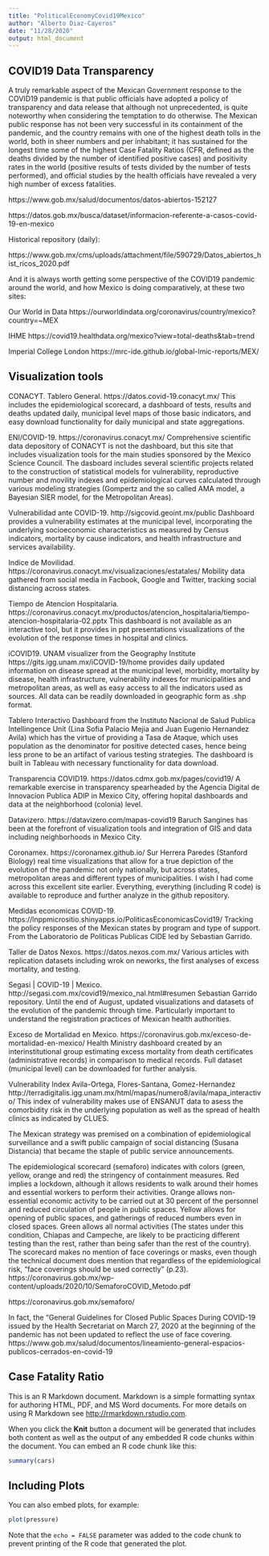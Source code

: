 ```yaml
---
title: "PoliticalEconomyCovid19Mexico"
author: "Alberto Diaz-Cayeros"
date: "11/28/2020"
output: html_document
---
```


## COVID19 Data Transparency

A truly remarkable aspect of the Mexican Government response to the COVID19 pandemic is that public officials have adopted a policy of transparency and data release that although not unprecedented, is quite noteworthy when considering the temptation to do otherwise. The Mexican public response has not been very successful in its containment of the pandemic, and the country remains with one of the highest death tolls in the world, both in sheer numbers and per inhabitant; it has sustained for the longest time some of the highest Case Fatality Ratios (CFR, defined as the deaths divided by the number of identified positive cases) and positivity rates in the world (positive results of tests divided by the number of tests performed), and official studies by the health officials have revealed a very high number of excess fatalities.

https://www.gob.mx/salud/documentos/datos-abiertos-152127

https://datos.gob.mx/busca/dataset/informacion-referente-a-casos-covid-19-en-mexico

Historical repository (daily):

https://www.gob.mx/cms/uploads/attachment/file/590729/Datos_abiertos_hist_ricos_2020.pdf

And it is always worth getting some perspective of the COVID19 pandemic around the world, and how Mexico is doing comparatively, at these two sites:

Our World in Data https://ourworldindata.org/coronavirus/country/mexico?country=~MEX

IHME https://covid19.healthdata.org/mexico?view=total-deaths&tab=trend

Imperial College London https://mrc-ide.github.io/global-lmic-reports/MEX/

## Visualization tools

CONACYT. Tablero General. https://datos.covid-19.conacyt.mx/ This includes the epidemiological scorecard, a dashboard of tests, results and deaths updated daily, municipal level maps of those basic indicators, and easy download functionality for daily municipal and state aggregations.

ENI/COVID-19. https://coronavirus.conacyt.mx/ Comprehensive scientific data depository of CONACYT is not the dashboard, but this site that includes visualization tools for the main studies sponsored by the Mexico Science Council. The dasboard includes several scientific projects related to the construction of statistical models for vulnerability, reproductive number and movility indexes and epidemiological curves calculated through various modeling strategies (Gompertz and the so called AMA model, a Bayesian SIER model, for the Metropolitan Areas).  

Vulnerabilidad ante COVID-19. http://sigcovid.geoint.mx/public Dashboard provides a vulnerability estimates at the municipal level, incorporating the underlying socioeconomic characteristics as measured by Census indicators, mortality by cause indicators, and health infrastructure and services availability. 

Indice de Movilidad. https://coronavirus.conacyt.mx/visualizaciones/estatales/ Mobility data gathered from social media in Facbook, Google and Twitter, tracking social distancing across states.

Tiempo de Atencion Hospitalaria. https://coronavirus.conacyt.mx/productos/atencion_hospitalaria/tiempo-atencion-hospitalaria-02.pptx This dashboard is not available as an interactive tool, but it provides in ppt presentations visualizations of the evolution of the response times in hospital and clinics. 

iCOVID19. UNAM visualizer from the Geography Institute https://gits.igg.unam.mx/iCOVID-19/home provides daily updated information on disease spread at the municipal level, morbidity, mortality by disease, health infrastructure, vulnerability indexes for municipalities and metropolitan areas, as well as easy access to all the indicators used as sources. All data can be readily downloaded in geographic form as .shp format.

Tablero Interactivo  Dashboard from the Instituto Nacional de Salud Publica Intellingence Unit (Lina Sofia Palacio Mejia and Juan Eugenio Hernandez Avila) which has the virtue of providing a Tasa de Ataque, which uses population as the denominator for positive detected cases, hence being less prone to be an artifact of various testing strategies. The dashboard is built in Tableau with necessary functionality for data download. 

Transparencia COVID19. https://datos.cdmx.gob.mx/pages/covid19/ A remarkable exercise in transparency spearheaded by the Agencia Digital de Innovacion Publica ADIP in Mexico City, offering hopital dashboards and data at the neighborhood (colonia) level.

Datavizero. https://datavizero.com/mapas-covid19 Baruch Sangines has been at the forefront of visualization tools and integration of GIS and data including neighborhoods in Mexico City.  

Coronamex. https://coronamex.github.io/ Sur Herrera Paredes (Stanford Biology) real time visualizations that allow for a true depiction of the evolution of the pandemic not only nationally, but across states, metropolitan areas and different types of municipalities. I wish I had come across this excellent site earlier. Everything, everything (including R code) is available to reproduce and further analyze in the github repository.

Medidas economicas COVID-19. https://lnppmicrositio.shinyapps.io/PoliticasEconomicasCovid19/ Tracking the policy responses of the Mexican states by program and type of support. From the Laboratorio de Politicas Publicas CIDE led by Sebastian Garrido.

Taller de Datos Nexos. https://datos.nexos.com.mx/ Various articles with replication datasets including wrok on neworks, the first analyses of excess mortality, and testing. 

Segasi | COVID-19 | Mexico. http://segasi.com.mx/covid19/mexico_nal.html#resumen Sebastian Garrido repository. Until the end of August, updated visualizations and datasets of the evolution of the pandemic through time. Particularly important to understand the registration practices of Mexican health authorities.

Exceso de Mortalidad en Mexico. https://coronavirus.gob.mx/exceso-de-mortalidad-en-mexico/ Health Ministry dashboard created by an interinstitutional group estimating excess mortality from death certificates (administrative records) in comparison to medical records. Full dataset (municipal level) can be downloaded for further analysis.

Vulnerability Index Avila-Ortega, Flores-Santana, Gomez-Hernandez http://terradigitalis.igg.unam.mx/html/mapas/numero8/avila/mapa_interactivo/ This index of vulnerability makes use of ENSANUT data to asess the comorbidity risk in the underlying population as well as the spread of health clinics as indicated by CLUES. 

The Mexican strategy was premised on a combination of epidemiological surveillance and a swift public campaign of social distancing (Susana Distancia) that became the staple of public service announcements. 

The epidemiological scorecard (semaforo) indicates with colors (green, yellow, orange and red) the stringency of containment measures. Red implies a lockdown, although it allows residents to walk around their homes and essential workers to perform their activities. Orange allows non-essential economic activity to be carried out at 30 percent of the personnel and reduced circulation of people in public spaces. Yellow allows for opening of public spaces, and gatherings of reduced numbers even in closed spaces. Green allows all normal activities (The states under this condition, Chiapas and Campeche, are likely to be practicing different testing than the rest, rather than being safer than the rest of the country). The scorecard makes no mention of face coverings or masks, even though the technical document does mention that regardless of the epidemiological risk, "face coverings should be used correctly" (p.23). https://coronavirus.gob.mx/wp-content/uploads/2020/10/SemaforoCOVID_Metodo.pdf

https://coronavirus.gob.mx/semaforo/ 

In fact, the "General Guidelines for Closed Public Spaces During COVID-19 issued by the Health Secretariat on March 27, 2020 at the beginning of the pandemic has not been updated to reflect the use of face covering. https://www.gob.mx/salud/documentos/lineamiento-general-espacios-publicos-cerrados-en-covid-19








## Case Fatality Ratio

This is an R Markdown document. Markdown is a simple formatting syntax for authoring HTML, PDF, and MS Word documents. For more details on using R Markdown see <http://rmarkdown.rstudio.com>.

When you click the **Knit** button a document will be generated that includes both content as well as the output of any embedded R code chunks within the document. You can embed an R code chunk like this:

```r
summary(cars)
```

## Including Plots

You can also embed plots, for example:

```r
plot(pressure)
```

Note that the `echo = FALSE` parameter was added to the code chunk to prevent printing of the R code that generated the plot.
